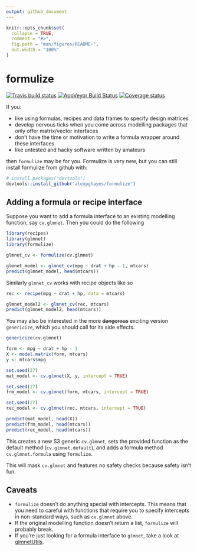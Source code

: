 ```yaml
---
output: github_document
---
```


<!-- README.md is generated from README.Rmd. Please edit that file -->

```r
knitr::opts_chunk$set(
  collapse = TRUE,
  comment = "#>",
  fig.path = "man/figures/README-",
  out.width = "100%"
)
```

# formulize

[![Travis build status](https://travis-ci.org/alexpghayes/formulize.svg?branch=master)](https://travis-ci.org/alexpghayes/formulize)
[![AppVeyor Build Status](https://ci.appveyor.com/api/projects/status/github/alexpghayes/formulize?branch=master&svg=true)](https://ci.appveyor.com/project/alexpghayes/formulize)
[![Coverage status](https://codecov.io/gh/alexpghayes/formulize/branch/master/graph/badge.svg)](https://codecov.io/github/alexpghayes/formulize?branch=master)

If you:

- like using formulas, recipes and data frames to specify design matrices
- develop nervous ticks when you come across modelling packages that only offer matrix/vector interfaces
- don't have the time or motivation to write a formula wrapper around these interfaces
- like untested and hacky software written by amateurs

then `formulize` may be for you. Formulize is very new, but you can still install formulize from github with:

```r
# install.packages("devtools")
devtools::install_github("alexpghayes/formulize")
```

## Adding a formula or recipe interface

Suppose you want to add a formula interface to an existing modelling function, say `cv.glmnet`. Then you could do the following

```r
library(recipes)
library(glmnet)
library(formulize)

glmnet_cv <- formulize(cv.glmnet)

glmnet_model <- glmnet_cv(mpg ~ drat + hp - 1, mtcars)
predict(glmnet_model, head(mtcars))
```

Similarly `glmnet_cv` works with recipe objects like so

```r
rec <- recipe(mpg ~ drat + hp, data = mtcars)

glmnet_model2 <- glmnet_cv(rec, mtcars)
predict(glmnet_model2, head(mtcars))
```

You may also be interested in the more ~~dangerous~~ exciting version `genericize`, which you should call for its side effects.

```r
genericize(cv.glmnet)

form <- mpg ~ drat + hp - 1
X <- model.matrix(form, mtcars)
y <- mtcars$mpg

set.seed(27)
mat_model <- cv.glmnet(X, y, intercept = TRUE)

set.seed(27)
frm_model <- cv.glmnet(form, mtcars, intercept = TRUE)

set.seed(27)
rec_model <- cv.glmnet(rec, mtcars, intercept = TRUE)

predict(mat_model, head(X))
predict(frm_model, head(mtcars))
predict(rec_model, head(mtcars))
```

This creates a new S3 generic `cv.glmnet`, sets the provided function as the default method (`cv.glmnet.default`), and adds a formula method `cv.glmnet.formula` using `formulize`. 

This will mask `cv.glmnet` and features no safety checks because safety isn't fun.

## Caveats

- `formulize` doesn't do anything special with intercepts. This means that you need to careful with functions that require you to specify intercepts in non-standard ways, such as `cv.glmnet` above. 
- If the original modelling function doesn't return a list, `formulize` will probably break.
- If you're just looking for a formula interface to `glmnet`, take a look at [glmnetUtils](https://github.com/Hong-Revo/glmnetUtils).
